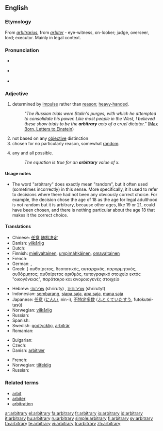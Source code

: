 {{was wotd|2006|December|4}}
==English==
{{wikipedia}}

===Etymology===
From {{L.}} ''[[arbitrarius]]'', from ''[[arbiter]]'' - eye-witness, on-looker; judge, overseer, lord; executor. Mainly in legal context.

===Pronunciation===
* {{italbrac|[[RP]]}} {{IPA|/ˈɑːbɪtrəri/}}
* {{italbrac|US}} {{IPA|/ˈɑːrbɪtrɛri/}}
* {{audio|en-us-arbitrary.ogg|Audio (US)}}

===Adjective===
{{en-adj}}

# determined by [[impulse]] rather than [[reason]]; [[heavy-handed]].
#: ''"The Russian trials were Stalin's purges, with which he attempted to consolidate his power. Like most people in the West, I believed these show trials to be the '''arbitrary''' acts of a cruel dictator."'' ([http://en.wikiquote.org/wiki/Einstein Max Born, Letters to Einstein])
# not based on any [[objective]] distinction
# chosen for no particularly reason, somewhat [[random]].
# {{math}} any and all possible.
#: ''The equation is true for an '''arbitrary''' value of x.''

====Usage notes====
* The word "arbitrary" does exactly mean "random", but it often used (sometimes incorrectly) in this sense.  More specifically, it it used to refer to decisions where there had not been any obviously correct choice.  For example, the decision chose the age of 18 as the age for legal adulthood is not random but it is arbitrary, because other ages, like 19 or 21, could have been chosen, and there is nothing particular about the age 18 that makes it the correct choice.

====Translations====
{{trans-top|Determined by impulse}}
* Chinese: [[任意]],[[随机决定]]
* Danish: [[vilkårlig]]
* Dutch: {{t-|nl|willekeurig}}
* Finnish: [[mielivaltainen]], [[umpimähkäinen]], [[omavaltainen]]
* French: {{t+|fr|arbitraire}}
* German: {{t+|de|willkürlich}}, {{t+|de|arbiträr}}
* Greek: {{qualifier|adjective}}} αυθαίρετος, δεσποτικός, αυταρχικός, παρορμητικός, αυθόρμητος; {{qualifier|noun}} αυθαίρετος αριθμός, τυπογραφικό στοιχείο εκτός "οικογένειας", παράταιρο και ανομοιογενές στοιχείο
{{trans-mid}}
* Hebrew: [[שרירותי]] (shriruty) {{m}}, [[שרירותית]] (shrirutyt) {{f}}
* Indonesian: [[sembarang]], [[siapa saja]], [[apa saja]], [[mana saja]]
* Japanese: [[任意]] ([[にんい]], nin-i), [[不特定多数]] ([[ふとくていたすう]], futokutei-tasū)
* Norwegian: [[vilkårlig]]
* Russian: {{t+|ru|произвольный|tr=proizvól'nyj|sc=Cyrl}}
* Spanish: {{t-|es|arbitrario}}
* Swedish: [[godtycklig]], [[arbiträr]]
* Romanian: {{t-|ro|arbitrar}}
{{trans-bottom}}

{{trans-top|Chosen at random}}
* Bulgarian: {{t+|bg|произволен|sc=Cyrl}}
* Czech: {{t-|cs|libovolný|m}}
* Danish: [[arbitrær]]
{{trans-mid}}
* French: {{t+|fr|arbitraire}}
* Norwegian: [[tilfeldig]]
* Russian: {{t+|ru|произвольный|tr=proizvól'nyj|sc=Cyrl}}
{{trans-bottom}}

===Related terms===
* [[arbit]]
* [[arbiter]]
* [[arbitration]]

[[ar:arbitrary]]
[[el:arbitrary]]
[[fa:arbitrary]]
[[fr:arbitrary]]
[[io:arbitrary]]
[[id:arbitrary]]
[[it:arbitrary]]
[[hu:arbitrary]]
[[ru:arbitrary]]
[[simple:arbitrary]]
[[fi:arbitrary]]
[[sv:arbitrary]]
[[ta:arbitrary]]
[[te:arbitrary]]
[[vi:arbitrary]]
[[tr:arbitrary]]
[[zh:arbitrary]]